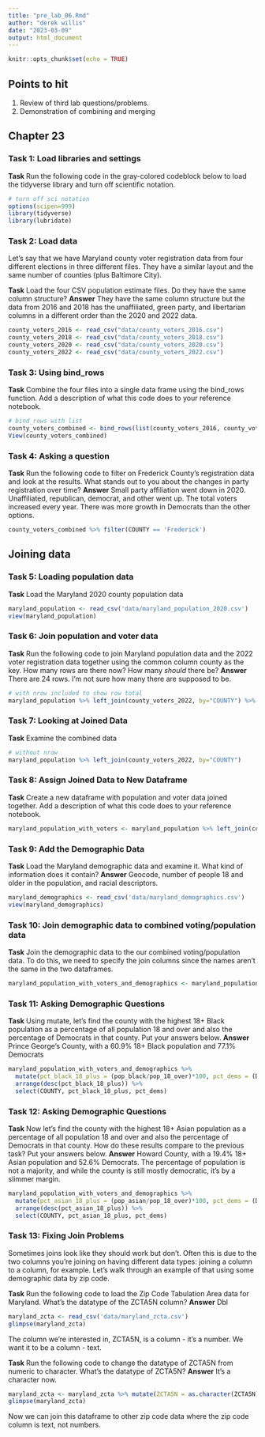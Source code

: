 ```yaml
---
title: "pre_lab_06.Rmd"
author: "derek willis"
date: "2023-03-09"
output: html_document
---
```


```r
knitr::opts_chunk$set(echo = TRUE)
```

## Points to hit

1.  Review of third lab questions/problems.
2.  Demonstration of combining and merging

## Chapter 23

### Task 1: Load libraries and settings

**Task** Run the following code in the gray-colored codeblock below to load the tidyverse library and turn off scientific notation.

```r
# turn off sci notation
options(scipen=999)
library(tidyverse)
library(lubridate)
```

### Task 2: Load data

Let's say that we have Maryland county voter registration data from four different elections in three different files. They have a similar layout and the same number of counties (plus Baltimore City).

**Task** Load the four CSV population estimate files. Do they have the same column structure? 
**Answer** They have the same column structure but the data from 2016 and 2018 has the unaffiliated, green party, and libertarian columns in a different order than the 2020 and 2022 data.

```r
county_voters_2016 <- read_csv("data/county_voters_2016.csv")
county_voters_2018 <- read_csv("data/county_voters_2018.csv")
county_voters_2020 <- read_csv("data/county_voters_2020.csv")
county_voters_2022 <- read_csv("data/county_voters_2022.csv")
```

### Task 3: Using bind_rows

**Task** Combine the four files into a single data frame using the bind_rows function. Add a description of what this code does to your reference notebook.

```r
# bind_rows with list
county_voters_combined <- bind_rows(list(county_voters_2016, county_voters_2018, county_voters_2020, county_voters_2022))
View(county_voters_combined)
```

### Task 4: Asking a question

**Task** Run the following code to filter on Frederick County's registration data and look at the results. What stands out to you about the changes in party registration over time?
**Answer** Small party affiliation went down in 2020. Unaffiliated, republican, democrat, and other went up. The total voters increased every year. There was more growth in Democrats than the other options.

```r
county_voters_combined %>% filter(COUNTY == 'Frederick')
```

## Joining data

### Task 5: Loading population data

**Task** Load the Maryland 2020 county population data 

```r
maryland_population <- read_csv('data/maryland_population_2020.csv')
view(maryland_population)
```

### Task 6: Join population and voter data

**Task** Run the following code to join Maryland population data and the 2022 voter registration data together using the common column county as the key. How many rows are there now? How many *should* there be? 
**Answer** There are 24 rows. I'm not sure how many there are supposed to be.

```r
# with nrow included to show row total
maryland_population %>% left_join(county_voters_2022, by="COUNTY") %>% nrow()
```

### Task 7: Looking at Joined Data

**Task** Examine the combined data

```r
# without nrow
maryland_population %>% left_join(county_voters_2022, by="COUNTY")
```

### Task 8: Assign Joined Data to New Dataframe

**Task** Create a new dataframe with population and voter data joined together. Add a description of what this code does to your reference notebook.

```r
maryland_population_with_voters <- maryland_population %>% left_join(county_voters_2022)
```

### Task 9: Add the Demographic Data

**Task** Load the Maryland demographic data and examine it. What kind of information does it contain?
**Answer** Geocode, number of people 18 and older in the population, and racial descriptors.

```r
maryland_demographics <- read_csv('data/maryland_demographics.csv')
view(maryland_demographics)
```

### Task 10: Join demographic data to combined voting/population data

**Task** Join the demographic data to the our combined voting/population data. To do this, we need to specify the join columns since the names aren't the same in the two dataframes.

```r
maryland_population_with_voters_and_demographics <- maryland_population_with_voters %>% left_join(maryland_demographics, by=c("COUNTY"="NAME"))
```

### Task 11: Asking Demographic Questions

**Task** Using mutate, let's find the county with the highest 18+ Black population as a percentage of all population 18 and over and also the percentage of Democrats in that county. Put your answers below. 
**Answer**
Prince George's County, with a 60.9% 18+ Black population and 77.1% Democrats
```r
maryland_population_with_voters_and_demographics %>%
  mutate(pct_black_18_plus = (pop_black/pop_18_over)*100, pct_dems = (DEM/Total)*100) %>% 
  arrange(desc(pct_black_18_plus)) %>% 
  select(COUNTY, pct_black_18_plus, pct_dems)
```

### Task 12: Asking Demographic Questions

**Task** Now let's find the county with the highest 18+ Asian population as a percentage of all population 18 and over and also the percentage of Democrats in that county. How do these results compare to the previous task? Put your answers below. 
**Answer**
Howard County, with a 19.4% 18+ Asian population and 52.6% Democrats. The percentage of population is not a majority, and while the county is still mostly democratic, it's by a slimmer margin.
```r
maryland_population_with_voters_and_demographics %>%
  mutate(pct_asian_18_plus = (pop_asian/pop_18_over)*100, pct_dems = (DEM/Total)*100) %>% 
  arrange(desc(pct_asian_18_plus)) %>% 
  select(COUNTY, pct_asian_18_plus, pct_dems)
```

### Task 13: Fixing Join Problems

Sometimes joins look like they should work but don't. Often this is due to the two columns you're joining on having different data types: joining a <chr> column to a <dbl> column, for example. Let's walk through an example of that using some demographic data by zip code.

**Task** Run the following code to load the Zip Code Tabulation Area data for Maryland. What's the datatype of the ZCTA5N column? 
**Answer** Dbl

```r
maryland_zcta <- read_csv('data/maryland_zcta.csv')
glimpse(maryland_zcta)
```

The column we're interested in, ZCTA5N, is a <dbl> column - it's a number. We want it to be a <chr> column - text.

**Task** Run the following code to change the datatype of ZCTA5N from numeric to character. What's the datatype of ZCTA5N? 
**Answer** It's a character now.

```r
maryland_zcta <- maryland_zcta %>% mutate(ZCTA5N = as.character(ZCTA5N))
glimpse(maryland_zcta)
```

Now we can join this dataframe to other zip code data where the zip code column is text, not numbers.
